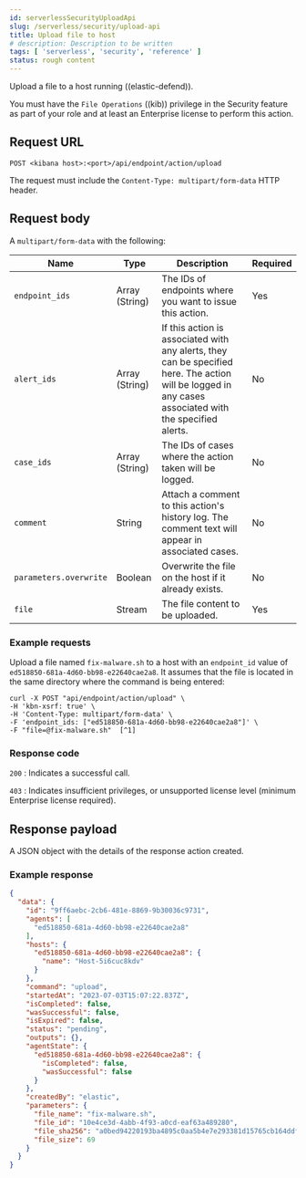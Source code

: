 ```yaml
---
id: serverlessSecurityUploadApi
slug: /serverless/security/upload-api
title: Upload file to host
# description: Description to be written
tags: [ 'serverless', 'security', 'reference' ]
status: rough content
---
```



<RoughContent />

<div id="upload-api"></div>

Upload a file to a host running ((elastic-defend)).

You must have the `File Operations` ((kib)) privilege in the Security feature as part of your role and at least an Enterprise license to perform this action.

## Request URL

`POST <kibana host>:<port>/api/endpoint/action/upload`

The request must include the `Content-Type: multipart/form-data` HTTP header.

## Request body

A `multipart/form-data` with the following:

| Name | Type | Description | Required |
|---|---|---|---|
| `endpoint_ids` | Array (String) | The IDs of endpoints where you want to issue this action. | Yes |
| `alert_ids` | Array (String) | If this action is associated with any alerts, they can be specified here. The action will be logged in any cases associated with the specified alerts. | No |
| `case_ids` | Array (String) | The IDs of cases where the action taken will be logged. | No |
| `comment` | String | Attach a comment to this action's history log. The comment text will appear in associated cases. | No |
| `parameters.overwrite` | Boolean | Overwrite the file on the host if it already exists. | No |
| `file` | Stream | The file content to be uploaded. | Yes |

### Example requests

Upload a file named `fix-malware.sh` to a host with an `endpoint_id` value of `ed518850-681a-4d60-bb98-e22640cae2a8`. It assumes that the file is located in the same directory where the command is being entered:

```shell
curl -X POST "api/endpoint/action/upload" \
-H 'kbn-xsrf: true' \
-H 'Content-Type: multipart/form-data' \
-F 'endpoint_ids: ["ed518850-681a-4d60-bb98-e22640cae2a8"]' \
-F "file=@fix-malware.sh"  [^1]
```
[^1]: The relative path to the file to upload. Note the path must be preceded with `@`.

### Response code

`200` 
    : Indicates a successful call.

`403` 
    : 	Indicates insufficient privileges, or unsupported license level (minimum Enterprise license required).

## Response payload

A JSON object with the details of the response action created.

### Example response

```json
{
  "data": {
    "id": "9ff6aebc-2cb6-481e-8869-9b30036c9731",
    "agents": [
      "ed518850-681a-4d60-bb98-e22640cae2a8"
    ],
    "hosts": {
      "ed518850-681a-4d60-bb98-e22640cae2a8": {
        "name": "Host-5i6cuc8kdv"
      }
    },
    "command": "upload",
    "startedAt": "2023-07-03T15:07:22.837Z",
    "isCompleted": false,
    "wasSuccessful": false,
    "isExpired": false,
    "status": "pending",
    "outputs": {},
    "agentState": {
      "ed518850-681a-4d60-bb98-e22640cae2a8": {
        "isCompleted": false,
        "wasSuccessful": false
      }
    },
    "createdBy": "elastic",
    "parameters": {
      "file_name": "fix-malware.sh",
      "file_id": "10e4ce3d-4abb-4f93-a0cd-eaf63a489280",
      "file_sha256": "a0bed94220193ba4895c0aa5b4e7e293381d15765cb164ddf7be5cdd010ae42a",
      "file_size": 69
    }
  }
}

```
